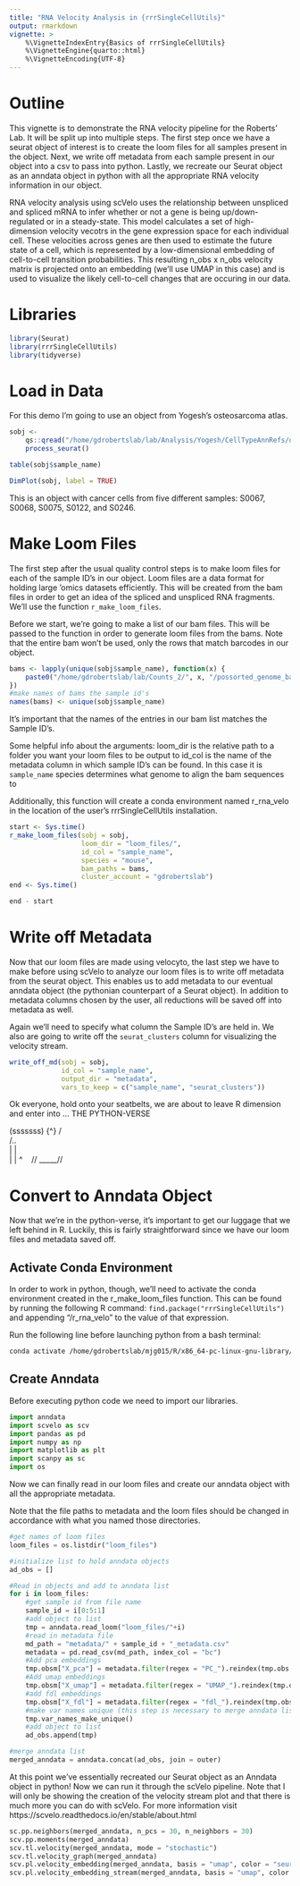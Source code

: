 ```yaml
---
title: "RNA Velocity Analysis in {rrrSingleCellUtils}"
output: rmarkdown
vignette: >
    %\VignetteIndexEntry{Basics of rrrSingleCellUtils}
    %\VignetteEngine{quarto::html}
    %\VignetteEncoding{UTF-8}
---
```


# Outline

This vignette is to demonstrate the RNA velocity pipeline for the Roberts' Lab. It will be split up into multiple steps. The first step once we have a seurat object of interest is to create the loom files for all samples present in the object. Next, we write off metadata from each sample present in our object into a csv to pass into python. Lastly, we recreate our Seurat object as an anndata object in python with all the appropriate RNA velocity information in our object.

RNA velocity analysis using scVelo uses the relationship between unspliced and spliced mRNA to infer whether or not a gene is being up/down-regulated or in a steady-state. This model calculates a set of high-dimension velocity vecotrs in the gene expression space for each individual cell. These velocities across genes are then used to estimate the future state of a cell, which is represented by a low-dimensional embedding of cell-to-cell transition probabilities. This resulting n_obs x n_obs velocity matrix is projected onto an embedding (we'll use UMAP in this case) and is used to visualize the likely cell-to-cell changes that are occuring in our data.

# Libraries

```r
library(Seurat)
library(rrrSingleCellUtils)
library(tidyverse)
```

# Load in Data

For this demo I'm going to use an object from Yogesh's osteosarcoma atlas.

```r
sobj <-
    qs::qread("/home/gdrobertslab/lab/Analysis/Yogesh/CellTypeAnnRefs/output/seurat_objects/tumor_vs_stroma/mm_mets_cancer_cells.qs") %>%
    process_seurat()

table(sobj$sample_name)

DimPlot(sobj, label = TRUE)
```

This is an object with cancer cells from five different samples: S0067, S0068, S0075, S0122, and S0246.

# Make Loom Files

The first step after the usual quality control steps is to make loom files for each of the sample ID's in our object. Loom files are a data format for holding large 'omics datasets efficiently. This will be created from the bam files in order to get an idea of the spliced and unspliced RNA fragments. We'll use the function `r_make_loom_files`.

Before we start, we're going to make a list of our bam files. This will be passed to the function in order to generate loom files from the bams. Note that the entire bam won't be used, only the rows that match barcodes in our object.

```r
bams <- lapply(unique(sobj$sample_name), function(x) {
    paste0("/home/gdrobertslab/lab/Counts_2/", x, "/possorted_genome_bam.bam")
})
#make names of bams the sample id's
names(bams) <- unique(sobj$sample_name)
```

It's important that the names of the entries in our bam list matches the Sample ID's.

Some helpful info about the arguments:
    loom_dir is the relative path to a folder you want your loom files to be output to
    id_col is the name of the metadata column in which sample ID's can be found. In this case it is `sample_name`
    species determines what genome to align the bam sequences to

Additionally, this function will create a conda environment named r_rna_velo in the location of the user's rrrSingleCellUtils installation.

```r
start <- Sys.time()
r_make_loom_files(sobj = sobj,
                  loom_dir = "loom_files/",
                  id_col = "sample_name",
                  species = "mouse",
                  bam_paths = bams,
                  cluster_account = "gdrobertslab")
end <- Sys.time()

end - start
```

# Write off Metadata

Now that our loom files are made using velocyto, the last step we have to make before using scVelo to analyze our loom files is to write off metadata from the seurat object. This enables us to add metadata to our eventual anndata object (the pythonian counterpart of a Seurat object). In addition to metadata columns chosen by the user, all reductions will be saved off into metadata as well.

Again we'll need to specify what column the Sample ID's are held in. We also are going to write off the `seurat_clusters` column for visualizing the velocity stream.

```r
write_off_md(sobj = sobj,
             id_col = "sample_name",
             output_dir = "metadata",
             vars_to_keep = c("sample_name", "seurat_clusters"))
```

Ok everyone, hold onto your seatbelts, we are about to leave R dimension and enter into ... THE PYTHON-VERSE

  (sssssss)
{^}
 /\
/..\
| |
\ \
 | |       ^
 \ \      //
  \_\____//

# Convert to Anndata Object

Now that we're in the python-verse, it's important to get our luggage that we left behind in R. Luckily, this is fairly straightforward since we have our loom files and metadata saved off.

## Activate Conda Environment

In order to work in python, though, we'll need to activate the conda environment created in the r_make_loom_files function. This can be found by running the following R command: `find.package("rrrSingleCellUtils")` and appending "/r_rna_velo" to the value of that expression.

Run the following line before launching python from a bash terminal:

```bash
conda activate /home/gdrobertslab/mjg015/R/x86_64-pc-linux-gnu-library/4.3/rrrSingleCellUtils/r_rna_velo
```

## Create Anndata

Before executing python code we need to import our libraries.

```python
import anndata
import scvelo as scv
import pandas as pd
import numpy as np
import matplotlib as plt
import scanpy as sc
import os
```

Now we can finally read in our loom files and create our anndata object with all the appropriate metadata.

Note that the file paths to metadata and the loom files should be changed in accordance with what you named those directories.

```python
#get names of loom files
loom_files = os.listdir("loom_files")

#initialize list to hold anndata objects
ad_obs = []

#Read in objects and add to anndata list
for i in loom_files:
    #get sample id from file name
    sample_id = i[0:5:1]
    #add object to list
    tmp = anndata.read_loom("loom_files/"+i)
    #read in metadata file
    md_path = "metadata/" + sample_id + "_metadata.csv"
    metadata = pd.read_csv(md_path, index_col = "bc")
    #Add pca embeddings
    tmp.obsm["X_pca"] = metadata.filter(regex = "PC_").reindex(tmp.obs.index).to_numpy()
    #Add umap embeddings
    tmp.obsm["X_umap"] = metadata.filter(regex = "UMAP_").reindex(tmp.obs.index).to_numpy()
    #add fdl embeddings
    tmp.obsm["X_fdl"] = metadata.filter(regex = "fdl_").reindex(tmp.obs.index).to_numpy()
    #make var names unique (this step is necessary to merge anndata list)
    tmp.var_names_make_unique()
    #add object to list
    ad_obs.append(tmp)

#merge anndata list
merged_anndata = anndata.concat(ad_obs, join = outer)
```

At this point we've essentially recreated our Seurat object as an Anndata object in python! Now we can run it through the scVelo pipeline. Note that I will only be showing the creation of the velocity stream plot and that there is much more you can do with scVelo. For more information visit https://scvelo.readthedocs.io/en/stable/about.html

```python
sc.pp.neighbors(merged_anndata, n_pcs = 30, n_neighbors = 30)
scv.pp.moments(merged_anndata)
scv.tl.velocity(merged_anndata, mode = "stochastic")
scv.tl.velocity_graph(merged_anndata)
scv.pl.velocity_embedding(merged_anndata, basis = "umap", color = "seurat_clusters")
scv.pl.velocity_embedding_stream(merged_anndata, basis = "umap", color = "james_cell_type")
```